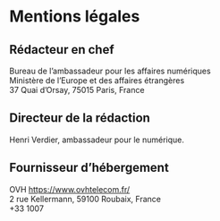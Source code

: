 # Mentions légales

## Rédacteur en chef

Bureau de l’ambassadeur pour les affaires numériques  
Ministère de l’Europe et des affaires étrangères  
37 Quai d’Orsay, 75015 Paris, France

## Directeur de la rédaction

Henri Verdier, ambassadeur pour le numérique.

## Fournisseur d’hébergement

OVH https://www.ovhtelecom.fr/  
2 rue Kellermann, 59100 Roubaix, France  
+33 1007
